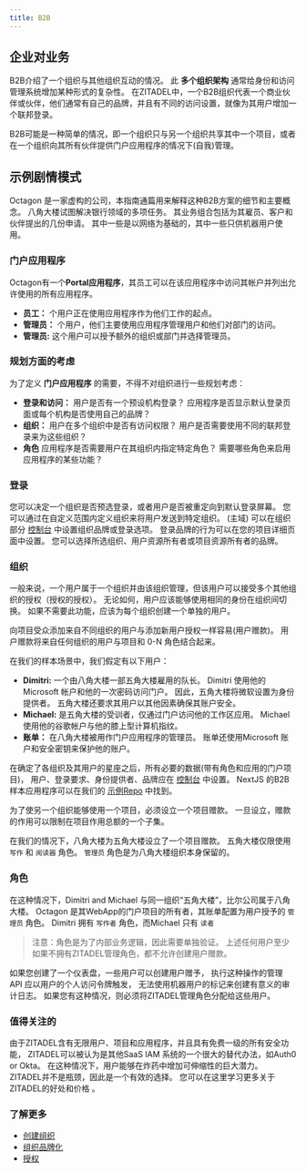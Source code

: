 ```yaml
---
title: B2B
---
```



## 企业对业务

B2B介绍了一个组织与其他组织互动的情况。 此 **多个组织架构** 通常给身份和访问管理系统增加某种形式的复杂性。 在ZITADEL中，一个B2B组织代表一个商业伙伴或伙伴，他们通常有自己的品牌，并且有不同的访问设置，就像为其用户增加一个联邦登录。

B2B可能是一种简单的情况，即一个组织只与另一个组织共享其中一个项目，或者在一个组织向其所有伙伴提供门户应用程序的情况下(自我)管理。

<!-- This guide describes an application  -->
## 示例剧情模式

Octagon 是一家虚构的公司，本指南通篇用来解释这种B2B方案的细节和主要概念。 八角大楼试图解决银行领域的多项任务。 其业务组合包括为其雇员、客户和伙伴提出的几份申请。 其中一些是以网络为基础的，其中一些只供机器用户使用。

### 门户应用程序

Octagon有一个**Portal应用程序**，其员工可以在该应用程序中访问其帐户并列出允许使用的所有应用程序。
- **员工：** 个用户正在使用应用程序作为他们工作的起点。
- **管理员：** 个用户，他们主要使用应用程序管理用户和他们对部门的访问。
- **管理员:** 这个用户可以授予额外的组织或部门并选择管理员。

### 规划方面的考虑

为了定义 **门户应用程序** 的需要，不得不对组织进行一些规划考虑：

- **登录和访问：** 用户是否有一个预设机构登录？ 应用程序是否显示默认登录页面或每个机构是否使用自己的品牌？
- **组织：** 用户在多个组织中是否有访问权限？ 用户是否需要使用不同的联邦登录来为这些组织？
- **角色** 应用程序是否需要用户在其组织内指定特定角色？ 需要哪些角色来启用应用程序的某些功能？

### 登录

您可以决定一个组织是否预选登录，或者用户是否被重定向到默认登录屏幕。 您可以通过在自定义范围内定义组织来将用户发送到特定组织。 (主域) 可以在组织部分 [控制台](https://{your_domain}.zitadel.cloud/ui/console/org) 中设置组织品牌或登录选项。 登录品牌的行为可以在您的项目详细页面中设置。 您可以选择所选组织、用户资源所有者或项目资源所有者的品牌。

### 组织

一般来说，一个用户属于一个组织并由该组织管理，但该用户可以接受多个其他组织的授权（授权的授权）。 无论如何，用户应该能够使用相同的身份在组织间切换。 如果不需要此功能，应该为每个组织创建一个单独的用户。

向项目受众添加来自不同组织的用户与添加新用户授权一样容易(用户赠款)。 用户赠款将来自任何组织的用户与项目和 0-N 角色结合起来。

在我们的样本场景中，我们假定有以下用户：

- **Dimitri:** 一个由八角大楼一部五角大楼雇用的队长。 Dimitri 使用他的Microsoft 帐户和他的一次密码访问门户。 因此，五角大楼将微软设置为身份提供者。 五角大楼还要求其用户以其他因素确保其账户安全。
- **Michael:** 是五角大楼的受训者，仅通过门户访问他的工作区应用。 Michael 使用他的谷歌帐户与他的膝上型计算机指纹。
- **账单：** 在八角大楼被用作门户应用程序的管理员。 账单还使用Microsoft 账户和安全密钥来保护他的账户。

在确定了各组织及其用户的星座之后，所有必要的数据(带有角色和应用的门户项目)， 用户、登录要求、身份提供者、品牌应在 [控制台](https://{your_domain}.zitadel.cloud/ui/console/org) 中设置。 NextJS 的B2B样本应用程序可以在我们的 [示例Repo](https://github.com/zitadel/zitadel-examples) 中找到。

为了使另一个组织能够使用一个项目，必须设立一个项目赠款。 一旦设立，赠款的作用可以限制在项目作用总额的一个子集。

在我们的情况下，八角大楼为五角大楼设立了一个项目赠款。 五角大楼仅限使用 `写作` 和 `阅读器` 角色。 `管理员` 角色是为八角大楼组织本身保留的。

<B2B></B2B>

### 角色

在这种情况下，Dimitri and Michael 与同一组织“五角大楼”，比尔公司属于八角大楼。 Octagon 是其WebApp的门户项目的所有者，其账单配置为用户授予的 `管理员` 角色。 Dimitri 拥有 `写作者` 角色，而Michael 只有 `读者`

> 注意：角色是为了内部业务逻辑，因此需要单独验证。 上述任何用户至少如果不拥有ZITADEL管理角色，都不允许创建用户赠款。

如果您创建了一个仪表盘，一些用户可以创建用户赠予， 执行这种操作的管理 API 应以用户的个人访问令牌触发， 无法使用机器用户的标记来创建有意义的审计日志。 如果您有这种情况，则必须将ZITADEL管理角色分配给这些用户。

### 值得关注的

由于ZITADEL含有无限用户、项目和应用程序，并且具有免费一级的所有安全功能， ZITADEL可以被认为是其他SaaS IAM 系统的一个很大的替代办法，如Auth0 or Okta。 在这种情况下，用户能够在炸药中增加可伸缩性的巨大潜力。 ZITADEL并不是瓶颈，因此是一个有效的选择。 您可以在这里学习更多关于ZITADEL的好处和价格 [](https://zitadel.com/pricing)。

### 了解更多

- [创建组织](../manage/console/organizations)
- [组织品牌化](../manage/customize/branding)
- [授权](../integrate/oauth-recommended-flows)